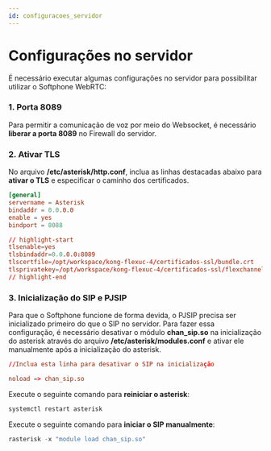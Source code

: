 ```yaml
---
id: configuracoes_servidor
---
```


# Configurações no servidor

É necessário executar algumas configurações no servidor para possibilitar utilizar o Softphone WebRTC:

### 1. Porta 8089

Para permitir a comunicação de voz por meio do Websocket, é necessário **liberar a porta 8089** no Firewall do servidor.


### 2. Ativar TLS

No arquivo **/etc/asterisk/http.conf**, inclua as linhas destacadas abaixo para **ativar o TLS** e especificar o caminho dos certificados.

```conf title="/etc/asterisk/http.conf"
[general]
servername = Asterisk
bindaddr = 0.0.0.0
enable = yes
bindport = 8088

// highlight-start
tlsenable=yes
tlsbindaddr=0.0.0.0:8089
tlscertfile=/opt/workspace/kong-flexuc-4/certificados-ssl/bundle.crt
tlsprivatekey=/opt/workspace/kong-flexuc-4/certificados-ssl/flexchannel.key
// highlight-end
```

### 3. Inicialização do SIP e PJSIP

Para que o Softphone funcione de forma devida, o PJSIP precisa ser inicializado primeiro do que o SIP no servidor.
Para fazer essa configuração, é necessário desativar o módulo **chan_sip.so** na inicialização do asterisk através do arquivo **/etc/asterisk/modules.conf** e ativar ele manualmente após a inicialização do asterisk.

```conf title="/etc/asterisk/modules.conf"
//Inclua esta linha para desativar o SIP na inicialização

noload => chan_sip.so
```

Execute o seguinte comando para **reiniciar o asterisk**:

```powershell 
systemctl restart asterisk
```

Execute o seguinte comando para **iniciar o SIP manualmente**:

```powershell 
rasterisk -x "module load chan_sip.so"
```

